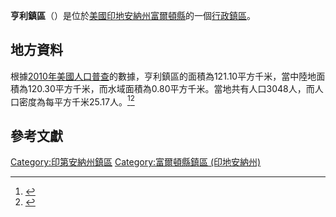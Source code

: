 {{noteTA
|G1=USState
|G2=地名
|G3=Unit
}}
{{Infobox settlement
|official_name            = 亨利鎮區
|native_name = Henry Township
|settlement_type          = [[行政鎮區|行政鎮區]]
|image_skyline            = Prill School from south-southeast.jpg
|imagesize                = 250px
|image_map                = Map highlighting Henry Township, Fulton County, Indiana.svg
|mapsize                  = 250px
|pushpin_map  =USA Indiana
|pushpin_label = 亨利鎮區
|pushpin_label_position   = top
|pushpin_map_caption      = 亨利鎮區在印地安納州的位置
|subdivision_type         = [[世界政區索引|國家]]
|subdivision_type1        = [[美国州份|州份]]
|subdivision_type2        = [[印地安納州行政区划|縣]]
|subdivision_name         = [[美国|美国]]
|subdivision_name1        = [[印地安納州|印地安納州]]
|subdivision_name2        = [[富爾頓縣_(印地安納州)|富爾頓縣]]
|elevation_ft             = 833
|elevation_m              = 254
|timezone                 = [[北美东部時區|北美东部時區]]
|area_total_km2           = 121.10
|area_land_km2            = 120.30
|area_water_km2           = 0.80
|area_total_sq_mi         = 
|area_land_sq_mi          = 
|area_water_sq_mi         = 
|population_as_of         = [[2010年美國人口普查|2010]]
|population_footnotes     = 
|population_total         = 3048
|population_density_km2   = auto
|population_density_sq_mi = auto
|utc_offset               = -5
|coordinates              = {{coord|41|02|23|N|86|03|13|W|type:city_region:US-AL_source:GNS-enwiki|display=inline,title}}
| coor_pinpoint           = 
| coordinates_footnotes   = 
|timezone_DST             = EDT
|utc_offset_DST           = -4
|postal_code_type         = [[美國郵區編號|郵區編號]]
|postal_code              = 
|area_code                = {{link-en|电话区号574|Area code 574|574}}
|blank_name = [[地名信息系统|GNIS ID]]
|blank_info = 453406
}}
'''亨利鎮區'''（{{lang-en|Henry Township}}）是位於[[美國|美國]][[印地安納州|印地安納州]][[富爾頓縣_(印地安納州)|富爾頓縣]]的一個[[行政鎮區|行政鎮區]]。

== 地方資料 ==
根據[[2010年美國人口普查|2010年美國人口普查]]的數據，亨利鎮區的面積為121.10平方千米，當中陸地面積為120.30平方千米，而水域面積為0.80平方千米。當地共有人口3048人，而人口密度為每平方千米25.17人。<ref name="GR8">{{cite web|url=http://factfinder2.census.gov|publisher=[[美国人口调查局|美国人口调查局]]|accessdate=2011-05-14|title=American FactFinder|archive-date=2013-09-11|archive-url=https://web.archive.org/web/20130911234518/http://factfinder2.census.gov/|dead-url=no}}</ref><ref>{{cite web|url=https://www.citypopulation.de/en/usa/illinois/admin/|title=USA: Illinois (Counties and Townships) - City Population|accessdate=2020-07-15|archive-date=2020-04-22|archive-url=https://web.archive.org/web/20200422090607/https://www.citypopulation.de/en/usa/illinois/admin/|dead-url=no}}</ref>

== 參考文獻 ==
{{reflist}}

{{富爾頓縣 (印地安納州)}}

{{DEFAULTSORT:Henry Township}}
[[Category:印第安納州鎮區|Category:印第安納州鎮區]]
[[Category:富爾頓縣鎮區_(印地安納州)|Category:富爾頓縣鎮區 (印地安納州)]]

{{Indiana-geo-stub}}